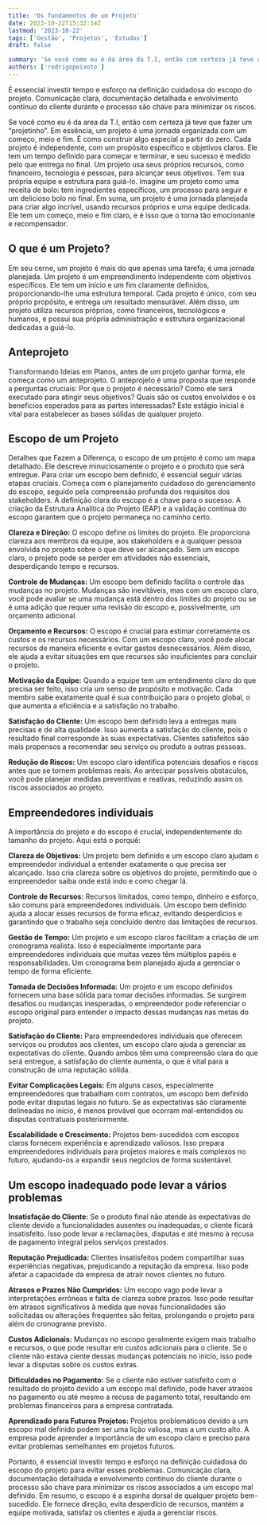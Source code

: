 ```yaml
---
title: 'Os fundamentos de um Projeto'
date: 2023-10-22T15:32:14Z
lastmod: '2023-10-22'
tags: ['Gestão', 'Projetos', 'Estudos']
draft: false

summary: 'Se você como eu é da área da T.I, então com certeza já teve que fazer um  “projetinho”. Em essência, um projeto é uma jornada organizada com um começo, meio e fim. É como construir algo especial a partir do zero. Cada projeto é independente, com um propósito específico e objetivos claros. Ele tem um tempo definido para começar e terminar, e seu sucesso é medido pelo que entrega no final.'
authors: ['rodrigopeixoto']
---
```


É essencial investir tempo e esforço na definição cuidadosa do escopo do projeto. Comunicação clara, documentação detalhada e envolvimento contínuo do cliente durante o processo são chave para minimizar os riscos.

<TOCInline toc={props.toc} exclude="Overview" toHeading={2} />

<div className="justify">

Se você como eu é da area da T.I, então com certeza já teve que fazer um “projetinho”. Em essência, um projeto é uma jornada organizada com um começo, meio e fim. É como construir algo especial a partir do zero. Cada projeto é independente, com um propósito específico e objetivos claros. Ele tem um tempo definido para começar e terminar, e seu sucesso é medido pelo que entrega no final.
Um projeto usa seus próprios recursos, como financeiro, tecnologia e pessoas, para alcançar seus objetivos. Tem sua própria equipe e estrutura para guiá-lo. Imagine um projeto como uma receita de bolo: tem ingredientes específicos, um processo para seguir e um delicioso bolo no final.
Em suma, um projeto é uma jornada planejada para criar algo incrível, usando recursos próprios e uma equipe dedicada. Ele tem um começo, meio e fim claro, e é isso que o torna tão emocionante e recompensador.

## **O que é um Projeto?**

Em seu cerne, um projeto é mais do que apenas uma tarefa; é uma jornada planejada. Um projeto é um empreendimento independente com objetivos específicos. Ele tem um início e um fim claramente definidos, proporcionando-lhe uma estrutura temporal. Cada projeto é único, com seu próprio propósito, e entrega um resultado mensurável. Além disso, um projeto utiliza recursos próprios, como financeiros, tecnológicos e humanos, e possui sua própria administração e estrutura organizacional dedicadas a guiá-lo.

## Anteprojeto

Transformando Ideias em Planos,
antes de um projeto ganhar forma, ele começa como um anteprojeto. O anteprojeto é uma proposta que responde a perguntas cruciais: Por que o projeto é necessário? Como ele será executado para atingir seus objetivos? Quais são os custos envolvidos e os benefícios esperados para as partes interessadas? Este estágio inicial é vital para estabelecer as bases sólidas de qualquer projeto.

## Escopo de um Projeto

Detalhes que Fazem a Diferença,
o escopo de um projeto é como um mapa detalhado. Ele descreve minuciosamente o projeto e o produto que será entregue. Para criar um escopo bem definido, é essencial seguir várias etapas cruciais. Começa com o planejamento cuidadoso do gerenciamento do escopo, seguido pela compreensão profunda dos requisitos dos stakeholders. A definição clara do escopo é a chave para o sucesso. A criação da Estrutura Analítica do Projeto (EAP) e a validação contínua do escopo garantem que o projeto permaneça no caminho certo.

**Clareza e Direção:** O escopo define os limites do projeto. Ele proporciona clareza aos membros da equipe, aos stakeholders e a qualquer pessoa envolvida no projeto sobre o que deve ser alcançado. Sem um escopo claro, o projeto pode se perder em atividades não essenciais, desperdiçando tempo e recursos.

**Controle de Mudanças:** Um escopo bem definido facilita o controle das mudanças no projeto. Mudanças são inevitáveis, mas com um escopo claro, você pode avaliar se uma mudança está dentro dos limites do projeto ou se é uma adição que requer uma revisão do escopo e, possivelmente, um orçamento adicional.

**Orçamento e Recursos:** O escopo é crucial para estimar corretamente os custos e os recursos necessários. Com um escopo claro, você pode alocar recursos de maneira eficiente e evitar gastos desnecessários. Além disso, ele ajuda a evitar situações em que recursos são insuficientes para concluir o projeto.

**Motivação da Equipe:** Quando a equipe tem um entendimento claro do que precisa ser feito, isso cria um senso de propósito e motivação. Cada membro sabe exatamente qual é sua contribuição para o projeto global, o que aumenta a eficiência e a satisfação no trabalho.

**Satisfação do Cliente:** Um escopo bem definido leva a entregas mais precisas e de alta qualidade. Isso aumenta a satisfação do cliente, pois o resultado final corresponde às suas expectativas. Clientes satisfeitos são mais propensos a recomendar seu serviço ou produto a outras pessoas.

**Redução de Riscos:** Um escopo claro identifica potenciais desafios e riscos antes que se tornem problemas reais. Ao antecipar possíveis obstáculos, você pode planejar medidas preventivas e reativas, reduzindo assim os riscos associados ao projeto.

## Empreendedores individuais

A importância do projeto e do escopo é crucial, independentemente do tamanho do projeto. Aqui está o porquê:

**Clareza de Objetivos:** Um projeto bem definido e um escopo claro ajudam o empreendedor individual a entender exatamente o que precisa ser alcançado. Isso cria clareza sobre os objetivos do projeto, permitindo que o empreendedor saiba onde está indo e como chegar lá.

**Controle de Recursos:** Recursos limitados, como tempo, dinheiro e esforço, são comuns para empreendedores individuais. Um escopo bem definido ajuda a alocar esses recursos de forma eficaz, evitando desperdícios e garantindo que o trabalho seja concluído dentro das limitações de recursos.

**Gestão de Tempo:** Um projeto e um escopo claros facilitam a criação de um cronograma realista. Isso é especialmente importante para empreendedores individuais que muitas vezes têm múltiplos papéis e responsabilidades. Um cronograma bem planejado ajuda a gerenciar o tempo de forma eficiente.

**Tomada de Decisões Informada:** Um projeto e um escopo definidos fornecem uma base sólida para tomar decisões informadas. Se surgirem desafios ou mudanças inesperadas, o empreendedor pode referenciar o escopo original para entender o impacto dessas mudanças nas metas do projeto.

**Satisfação do Cliente:** Para empreendedores individuais que oferecem serviços ou produtos aos clientes, um escopo claro ajuda a gerenciar as expectativas do cliente. Quando ambos têm uma compreensão clara do que será entregue, a satisfação do cliente aumenta, o que é vital para a construção de uma reputação sólida.

**Evitar Complicações Legais:** Em alguns casos, especialmente empreendedores que trabalham com contratos, um escopo bem definido pode evitar disputas legais no futuro. Se as expectativas são claramente delineadas no início, é menos provável que ocorram mal-entendidos ou disputas contratuais posteriormente.

**Escalabilidade e Crescimento:** Projetos bem-sucedidos com escopos claros fornecem experiência e aprendizado valiosos. Isso prepara empreendedores individuais para projetos maiores e mais complexos no futuro, ajudando-os a expandir seus negócios de forma sustentável.

## Um escopo inadequado pode levar a vários problemas

**Insatisfação do Cliente:** Se o produto final não atende às expectativas do cliente devido a funcionalidades ausentes ou inadequadas, o cliente ficará insatisfeito. Isso pode levar a reclamações, disputas e até mesmo à recusa de pagamento integral pelos serviços prestados.

**Reputação Prejudicada:** Clientes insatisfeitos podem compartilhar suas experiências negativas, prejudicando a reputação da empresa. Isso pode afetar a capacidade da empresa de atrair novos clientes no futuro.

**Atrasos e Prazos Não Cumpridos:** Um escopo vago pode levar a interpretações errôneas e falta de clareza sobre prazos. Isso pode resultar em atrasos significativos à medida que novas funcionalidades são solicitadas ou alterações frequentes são feitas, prolongando o projeto para além do cronograma previsto.

**Custos Adicionais:** Mudanças no escopo geralmente exigem mais trabalho e recursos, o que pode resultar em custos adicionais para o cliente. Se o cliente não estava ciente dessas mudanças potenciais no início, isso pode levar a disputas sobre os custos extras.

**Dificuldades no Pagamento:** Se o cliente não estiver satisfeito com o resultado do projeto devido a um escopo mal definido, pode haver atrasos no pagamento ou até mesmo a recusa de pagamento total, resultando em problemas financeiros para a empresa contratada.

**Aprendizado para Futuros Projetos:** Projetos problemáticos devido a um escopo mal definido podem ser uma lição valiosa, mas a um custo alto. A empresa pode aprender a importância de um escopo claro e preciso para evitar problemas semelhantes em projetos futuros.

Portanto, é essencial investir tempo e esforço na definição cuidadosa do escopo do projeto para evitar esses problemas. Comunicação clara, documentação detalhada e envolvimento contínuo do cliente durante o processo são chave para minimizar os riscos associados a um escopo mal definido. Em resumo, o escopo é a espinha dorsal de qualquer projeto bem-sucedido. Ele fornece direção, evita desperdício de recursos, mantém a equipe motivada, satisfaz os clientes e ajuda a gerenciar riscos.

</div>
